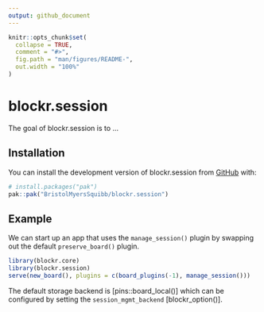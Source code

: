 ```yaml
---
output: github_document
---
```


<!-- README.md is generated from README.Rmd. Please edit that file -->

```r
knitr::opts_chunk$set(
  collapse = TRUE,
  comment = "#>",
  fig.path = "man/figures/README-",
  out.width = "100%"
)
```

# blockr.session

<!-- badges: start -->
<!-- badges: end -->

The goal of blockr.session is to ...

## Installation

You can install the development version of blockr.session from [GitHub](https://github.com/) with:

``` r
# install.packages("pak")
pak::pak("BristolMyersSquibb/blockr.session")
```

## Example

We can start up an app that uses the `manage_session()` plugin by swapping out the default `preserve_board()` plugin.

```r
library(blockr.core)
library(blockr.session)
serve(new_board(), plugins = c(board_plugins(-1), manage_session()))
```

The default storage backend is [pins::board_local()] which can be configured by setting the `session_mgmt_backend` [blockr_option()].
